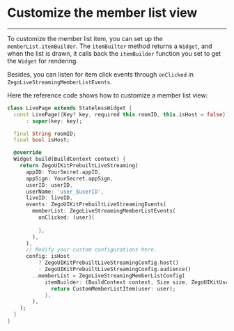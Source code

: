 # Customize the member list view

- - -


To customize the member list item, you can set up the `memberList.itemBuilder`. The `itemBuilter` method returns a `Widget`, and when the list is drawn, it calls back the `itemBuilder` function you set to get the `Widget` for rendering.

Besides, you can listen for item click events through `onClicked` in `ZegoLiveStreamingMemberListEvents`.

Here the reference code shows how to customize a member list view:


```dart
class LivePage extends StatelessWidget {
  const LivePage({Key? key, required this.roomID, this.isHost = false})
      : super(key: key);

  final String roomID;
  final bool isHost;

  @override
  Widget build(BuildContext context) {
    return ZegoUIKitPrebuiltLiveStreaming(
      appID: YourSecret.appID,
      appSign: YourSecret.appSign,
      userID: userID,
      userName: 'user_$userID',
      liveID: liveID,
      events: ZegoUIKitPrebuiltLiveStreamingEvents(
        memberList: ZegoLiveStreamingMemberListEvents(
          onClicked: (user){
            
          },
        ),
      ),
      // Modify your custom configurations here.
      config: isHost
          ? ZegoUIKitPrebuiltLiveStreamingConfig.host()
          : ZegoUIKitPrebuiltLiveStreamingConfig.audience()
        ..memberList = ZegoLiveStreamingMemberListConfig(
            itemBuilder: (BuildContext context, Size size, ZegoUIKitUser user, Map<String, dynamic> extraInfo) {
              return CustomMemberListItem(user: user);
            },
        ),
    );
  }
}
```
